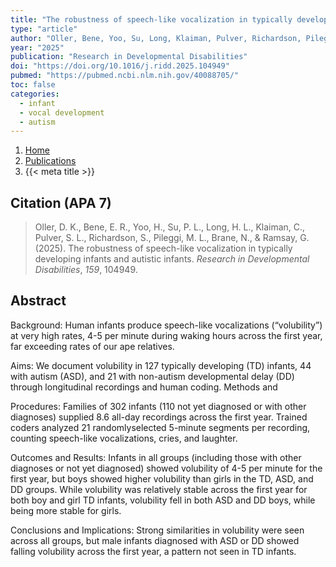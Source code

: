 ```yaml
---
title: "The robustness of speech-like vocalization in typically developing infants and autistic infants"
type: "article"
author: "Oller, Bene, Yoo, Su, Long, Klaiman, Pulver, Richardson, Pileggi, Brane, & Ramsay"
year: "2025"
publication: "Research in Developmental Disabilities"
doi: "https://doi.org/10.1016/j.ridd.2025.104949"
pubmed: "https://pubmed.ncbi.nlm.nih.gov/40088705/"
toc: false
categories:
  - infant
  - vocal development
  - autism
---
```


```{=html}
<nav aria-label="breadcrumb">
  <ol class="breadcrumb">
    <li class="breadcrumb-item"><a href="../../index.html">Home</a></li>
    <li class="breadcrumb-item"><a href="../../publications.html">Publications</a></li>
    <li class="breadcrumb-item active" aria-current="page">{{< meta title >}}</li>
  </ol>
</nav>
```

## Citation (APA 7)

> Oller, D. K., Bene, E. R., Yoo, H., Su, P. L., Long, H. L., Klaiman, C., Pulver, S. L., Richardson, S., Pileggi, M. L., Brane, N., & Ramsay, G. (2025). The robustness of speech-like vocalization in typically developing infants and autistic infants. *Research in Developmental Disabilities*, *159*, 104949.

## Abstract

Background: Human infants produce speech-like vocalizations ("volubility") at very high rates, 4-5 per minute during waking hours across the first year, far exceeding rates of our ape relatives.

Aims: We document volubility in 127 typically developing (TD) infants, 44 with autism (ASD), and 21 with non-autism developmental delay (DD) through longitudinal recordings and human coding. Methods and

Procedures: Families of 302 infants (110 not yet diagnosed or with other diagnoses) supplied 8.6 all-day recordings across the first year. Trained coders analyzed 21 randomlyselected 5-minute segments per recording, counting speech-like vocalizations, cries, and laughter.

Outcomes and Results: Infants in all groups (including those with other diagnoses or not yet diagnosed) showed volubility of 4-5 per minute for the first year, but boys showed higher volubility than girls in the TD, ASD, and DD groups. While volubility was relatively stable across the first year for both boy and girl TD infants, volubility fell in both ASD and DD boys, while being more stable for girls.

Conclusions and Implications: Strong similarities in volubility were seen across all groups, but male infants diagnosed with ASD or DD showed falling volubility across the first year, a pattern not seen in TD infants.
